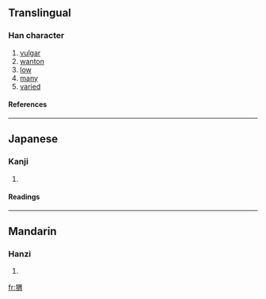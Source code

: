 {{see|蝟}}

==Translingual==
===Han character===
{{Han char|rn=94|rad=犬|as=09|sn=12|four=|canj=大竹田月 (KHWB)}}
# [[vulgar]]
# [[wanton]]
# [[low]]
# [[many]]
# [[varied]]
====References====
{{Han ref|kx=0715.010|dkj=20536|dj=1127.020|hdz=21358.020|uh=732C|ud=29484}}

----
==Japanese==
===Kanji===
{{ja-kanji|grade=|rs=犬09}}
# {{defn|Japanese}} 
====Readings====
{{ja-readings|on=[[い]] (i)|kun=[[はりねずみ]] (harinezumi)|nanori=}}

----
==Mandarin==
===Hanzi===
{{cmn-hanzi|tra=蝟|pin=[[hè]] (he4), [[wèi]] (wei4), [[xié]] (xie2)|wg=ho<sup>4</sup>, wei<sup>4</sup>, hsieh<sup>2</sup>}}
# {{defn|Mandarin}}

[[fr:猬]]